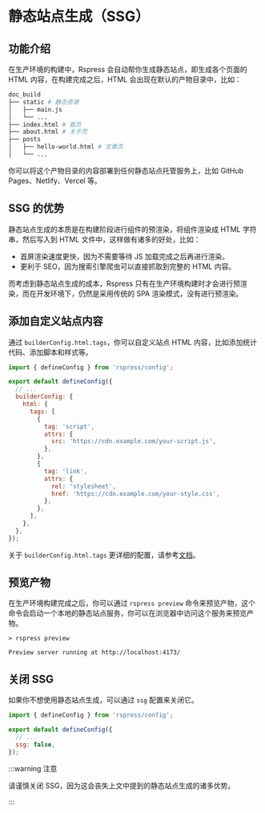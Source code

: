 # 静态站点生成（SSG）

## 功能介绍

在生产环境的构建中，Rspress 会自动帮你生成静态站点，即生成各个页面的 HTML 内容，在构建完成之后，HTML 会出现在默认的产物目录中，比如：

```bash
doc_build
├── static # 静态资源
│   ├── main.js
│   └── ...
├── index.html # 首页
├── about.html # 关于页
├── posts
│   ├── hello-world.html # 文章页
│   └── ...
```

你可以将这个产物目录的内容部署到任何静态站点托管服务上，比如 GitHub Pages、Netlify、Vercel 等。

## SSG 的优势

静态站点生成的本质是在构建阶段进行组件的预渲染，将组件渲染成 HTML 字符串，然后写入到 HTML 文件中，这样做有诸多的好处，比如：

- 首屏渲染速度更快，因为不需要等待 JS 加载完成之后再进行渲染。
- 更利于 SEO，因为搜索引擎爬虫可以直接抓取到完整的 HTML 内容。

而考虑到静态站点生成的成本，Rspress 只有在生产环境构建时才会进行预渲染，而在开发环境下，仍然是采用传统的 SPA 渲染模式，没有进行预渲染。

## 添加自定义站点内容

通过 `builderConfig.html.tags`，你可以自定义站点 HTML 内容，比如添加统计代码、添加脚本和样式等。

```js title="rspress.config.ts"
import { defineConfig } from 'rspress/config';

export default defineConfig({
  // ...
  builderConfig: {
    html: {
      tags: [
        {
          tag: 'script',
          attrs: {
            src: 'https://cdn.example.com/your-script.js',
          },
        },
        {
          tag: 'link',
          attrs: {
            rel: 'stylesheet',
            href: 'https://cdn.example.com/your-style.css',
          },
        },
      ],
    },
  },
});
```

关于 `builderConfig.html.tags` 更详细的配置，请参考[文档](https://rsbuild.dev/zh/config/html/tags)。

## 预览产物

在生产环境构建完成之后，你可以通过 `rspress preview` 命令来预览产物，这个命令会启动一个本地的静态站点服务，你可以在浏览器中访问这个服务来预览产物。

```shell
> rspress preview

Preview server running at http://localhost:4173/
```

## 关闭 SSG

如果你不想使用静态站点生成，可以通过 `ssg` 配置来关闭它。

```js title="rspress.config.ts"
import { defineConfig } from 'rspress/config';

export default defineConfig({
  // ...
  ssg: false,
});
```

:::warning 注意

请谨慎关闭 SSG，因为这会丧失上文中提到的静态站点生成的诸多优势。

:::
